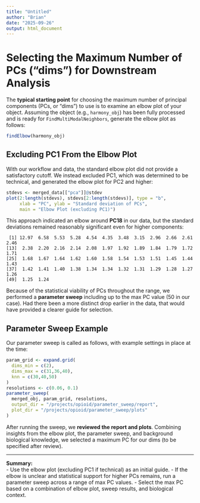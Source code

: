 ```yaml
---
title: "Untitled"
author: "Brian"
date: "2025-09-26"
output: html_document
---
```


# Selecting the Maximum Number of PCs ("dims") for Downstream Analysis

The **typical starting point** for choosing the maximum number of principal components (PCs, or "dims") to use is to examine an elbow plot of your object. Assuming the object (e.g., `harmony_obj`) has been fully processed and is ready for `FindMultiModalNeighbors`, generate the elbow plot as follows:

```r
findElbow(harmony_obj)
```

## Excluding PC1 From the Elbow Plot

With our workflow and data, the standard elbow plot did not provide a satisfactory cutoff. We instead excluded PC1, which was determined to be technical, and generated the elbow plot for PC2 and higher:

```r
stdevs <- merged_data[["pca"]]@stdev
plot(2:length(stdevs), stdevs[2:length(stdevs)], type = "b",
     xlab = "PC", ylab = "Standard deviation of PCs",
     main = "Elbow Plot (excluding PC1)")
```

This approach indicated an elbow around **PC18** in our data, but the standard deviations remained reasonably significant even for higher components:

```
 [1] 12.97  6.58  5.53  5.28  4.54  4.35  3.48  3.15  2.96  2.66  2.61  2.46
[13]  2.38  2.20  2.16  2.14  2.08  1.97  1.92  1.89  1.84  1.79  1.72  1.71
[25]  1.68  1.67  1.64  1.62  1.60  1.58  1.54  1.53  1.51  1.45  1.44  1.43
[37]  1.42  1.41  1.40  1.38  1.34  1.34  1.32  1.31  1.29  1.28  1.27  1.26
[49]  1.25  1.24
```

Because of the statistical viability of PCs throughout the range, we performed a **parameter sweep** including up to the max PC value (50 in our case). Had there been a more distinct drop earlier in the data, that would have provided a clearer guide for selection.

## Parameter Sweep Example

Our parameter sweep is called as follows, with example settings in place at the time:

```r
param_grid <- expand.grid(
  dims_min = c(2),
  dims_max = c(31,36,40),
  knn = c(30,40,50)
)
resolutions <- c(0.06, 0.1)
parameter_sweep(
  merged_obj, param_grid, resolutions,
  output_dir = "/projects/opioid/parameter_sweep/report",
  plot_dir = "/projects/opioid/parameter_sweep/plots"
)
```

After running the sweep, we **reviewed the report and plots**. Combining insights from the elbow plot, the parameter sweep, and background biological knowledge, we selected a maximum PC for our dims (to be specified after review).

---
**Summary:**  
- Use the elbow plot (excluding PC1 if technical) as an initial guide.
- If the elbow is unclear and statistical support for higher PCs remains, run a parameter sweep across a range of max PC values.
- Select the max PC based on a combination of elbow plot, sweep results, and biological context.